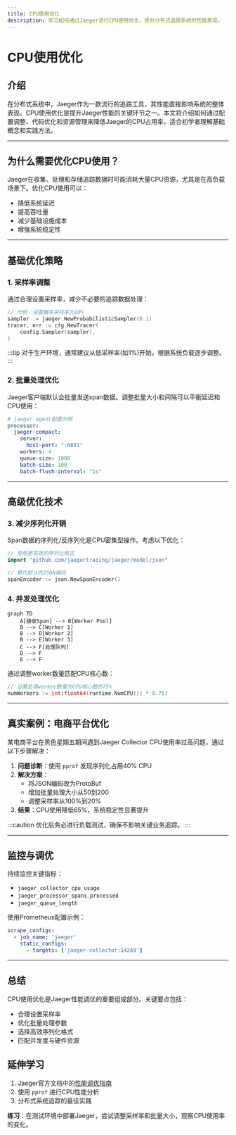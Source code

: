 ```yaml
---
title: CPU使用优化
description: 学习如何通过Jaeger进行CPU使用优化，提升分布式追踪系统的性能表现。
---
```


# CPU使用优化

## 介绍

在分布式系统中，Jaeger作为一款流行的追踪工具，其性能直接影响系统的整体表现。CPU使用优化是提升Jaeger性能的关键环节之一。本文将介绍如何通过配置调整、代码优化和资源管理来降低Jaeger的CPU占用率，适合初学者理解基础概念和实践方法。

---

## 为什么需要优化CPU使用？

Jaeger在收集、处理和存储追踪数据时可能消耗大量CPU资源，尤其是在高负载场景下。优化CPU使用可以：
- 降低系统延迟
- 提高吞吐量
- 减少基础设施成本
- 增强系统稳定性

---

## 基础优化策略

### 1. 采样率调整

通过合理设置采样率，减少不必要的追踪数据处理：

```go
// 示例：设置概率采样率为10%
sampler := jaeger.NewProbabilisticSampler(0.1)
tracer, err := cfg.NewTracer(
    config.Sampler(sampler),
)
```

:::tip
对于生产环境，通常建议从低采样率(如1%)开始，根据系统负载逐步调整。
:::

### 2. 批量处理优化

Jaeger客户端默认会批量发送span数据。调整批量大小和间隔可以平衡延迟和CPU使用：

```yaml
# jaeger-agent配置示例
processor:
  jaeger-compact:
    server:
      host-port: ":6831"
    workers: 4
    queue-size: 1000
    batch-size: 100
    batch-flush-interval: "1s"
```

---

## 高级优化技术

### 3. 减少序列化开销

Span数据的序列化/反序列化是CPU密集型操作。考虑以下优化：

```go
// 使用更高效的序列化格式
import "github.com/jaegertracing/jaeger/model/json"

// 替代默认的JSON编码
spanEncoder := json.NewSpanEncoder()
```

### 4. 并发处理优化

```mermaid
graph TD
    A[接收Span] --> B[Worker Pool]
    B --> C[Worker 1]
    B --> D[Worker 2]
    B --> E[Worker 3]
    C --> F[处理队列]
    D --> F
    E --> F
```

通过调整worker数量匹配CPU核心数：

```go
// 设置处理worker数量为CPU核心数的75%
numWorkers := int(float64(runtime.NumCPU()) * 0.75)
```

---

## 真实案例：电商平台优化

某电商平台在黑色星期五期间遇到Jaeger Collector CPU使用率过高问题，通过以下步骤解决：

1. **问题诊断**：使用 `pprof` 发现序列化占用40% CPU
2. **解决方案**：
   - 将JSON编码改为ProtoBuf
   - 增加批量处理大小从50到200
   - 调整采样率从100%到20%
3. **结果**：CPU使用降低65%，系统稳定性显著提升

:::caution
优化后务必进行负载测试，确保不影响关键业务追踪。
:::

---

## 监控与调优

持续监控关键指标：
- `jaeger_collector_cpu_usage`
- `jaeger_processor_spans_processed`
- `jaeger_queue_length`

使用Prometheus配置示例：

```yaml
scrape_configs:
  - job_name: 'jaeger'
    static_configs:
      - targets: ['jaeger-collector:14269']
```

---

## 总结

CPU使用优化是Jaeger性能调优的重要组成部分。关键要点包括：
- 合理设置采样率
- 优化批量处理参数
- 选择高效序列化格式
- 匹配并发度与硬件资源

## 延伸学习

1. Jaeger官方文档中的[性能调优指南](https://www.jaegertracing.io/docs/performance-tuning/)
2. 使用 `pprof` 进行CPU性能分析
3. 分布式系统追踪的最佳实践

**练习**：在测试环境中部署Jaeger，尝试调整采样率和批量大小，观察CPU使用率的变化。